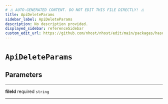 ```yaml
---
# ⚠️ AUTO-GENERATED CONTENT. DO NOT EDIT THIS FILE DIRECTLY! ⚠️
title: ApiDeleteParams
sidebar_label: ApiDeleteParams
description: No description provided.
displayed_sidebar: referenceSidebar
custom_edit_url: https://github.com/nhost/nhost/edit/main/packages/hasura-storage-js/src/packages/hasura-storage-js/src/utils/types.ts#L84
---
```


# `ApiDeleteParams`

## Parameters

---

**<span className="parameter-name">fileId</span>** <span className="optional-status">required</span> <code>string</code>

---
